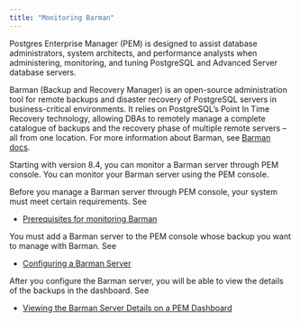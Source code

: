 ```yaml
---
title: "Monitoring Barman"
---
```


Postgres Enterprise Manager (PEM) is designed to assist database administrators, system architects, and performance analysts when administering, monitoring, and tuning PostgreSQL and Advanced Server database servers.

Barman (Backup and Recovery Manager) is an open-source administration tool for remote backups and disaster recovery of PostgreSQL servers in business-critical environments. It relies on PostgreSQL’s Point In Time Recovery technology, allowing DBAs to remotely manage a complete catalogue of backups and the recovery phase of multiple remote servers – all from one location. For more information about Barman, see [Barman docs](https://www.enterprisedb.com/docs/supported-open-source/barman/).

Starting with version 8.4, you can monitor a Barman server through PEM console. You can monitor your Barman server using the PEM console.

Before you manage a Barman server through PEM console, your system must meet certain requirements. See 

-   [Prerequisites for monitoring Barman](01_managing_barman_prerequisites)

You must add a Barman server to the PEM console whose backup you want to manage with Barman. See

-   [Configuring a Barman Server](02_configuring_barman_server)

After you configure the Barman server, you will be able to view the details of the backups in the dashboard. See

-   [Viewing the Barman Server Details on a PEM Dashboard](03_viewing_barman_dashboard)